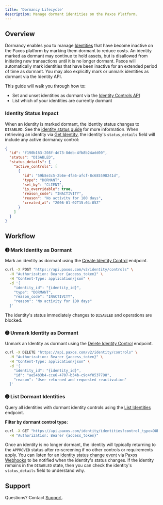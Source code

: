 ```yaml
---
title: 'Dormancy Lifecycle'
description: Manage dormant identities on the Paxos Platform.
---
```


## Overview

Dormancy enables you to manage [Identities](/guides/identity) that have become inactive on the Paxos platform by marking them dormant to reduce costs.
An identity marked as dormant may continue to hold assets, but is disallowed from initiating new transactions until it is no longer dormant.
Paxos will automatically mark identities that have been inactive for an extended period of time as dormant.
You may also explicitly mark or unmark identities as dormant via the Identity API.

This guide will walk you through how to:
 - Set and unset identities as dormant via the [Identity Controls API](/api-reference/preview/identity-controls/overview)
 - List which of your identities are currently dormant

### Identity Status Impact

When an identity is marked dormant, the identity status changes to `DISABLED`. See the [identity status guide](/guides/identity/statuses) for more information.
When retrieving an identity via [Get Identity](/api-reference/endpoints/identity/get-identity), the identity's `status_details` field will include any active dormancy control:

```json
{
  "id": "f190b163-208f-4d73-8deb-4fb8b24add00",
  "status": "DISABLED",
  "status_details": {
    "active_controls": [
      {
        "id": "59b8e3c5-2b6e-4fa6-afcf-8c685598241d",
        "type": "DORMANT",
        "set_by": "CLIENT",
        "is_overridable": true,
        "reason_code": "INACTIVITY",
        "reason": "No activity for 180 days",
        "created_at": "2006-01-02T15:04:05Z"
      }
    ]
  }
}
```

## Workflow

### ➊ Mark Identity as Dormant

Mark an identity as dormant using the [Create Identity Control](/api-reference/preview/identity-controls/create-identity-control) endpoint.

```bash
curl -X POST "https://api.paxos.com/v2/identity/controls" \
  -H "Authorization: Bearer {access_token}" \
  -H "Content-Type: application/json" \
  -d '{
    "identity_id": "{identity_id}",
    "type": "DORMANT",
    "reason_code": "INACTIVITY",
    "reason": "No activity for 180 days"
  }'
```

The identity's status immediately changes to `DISABLED` and operations are blocked.

### ➋ Unmark Identity as Dormant

Unmark an Identity as dormant using the [Delete Identity Control](/api-reference/preview/identity-controls/delete-identity-control) endpoint.

```bash
curl -X DELETE "https://api.paxos.com/v2/identity/controls" \
  -H "Authorization: Bearer {access_token}" \
  -H "Content-Type: application/json" \
  -d '{
    "identity_id": "{identity_id}",
    "id": "ae54b3b4-cce6-4707-b34b-c9c4f0537798",
    "reason": "User returned and requested reactivation"
  }'
```

### ➌ List Dormant Identities

Query all identities with dormant identity controls using the [List Identities](/api-reference/endpoints/identity/list-identities) endpoint.

**Filter by dormant control type:**

```bash
curl -X GET "https://api.paxos.com/identity/identities?control_type=DORMANT" \
  -H "Authorization: Bearer {access_token}"
```

Once an identity is no longer dormant, the identity will typically returning to the `APPROVED` status after re-screening if no other controls or requirements apply.
You can listen for an [identity status change event](/api-reference/events/identity-status-change-object) via [Paxos Webhooks](/guides/webhooks) to be notified when the identity's status changes.
If the identity remains in the `DISABLED` state, then you can check the identity's `status_details` field to understand why.

## Support

Questions? Contact [Support](https://support.paxos.com).
